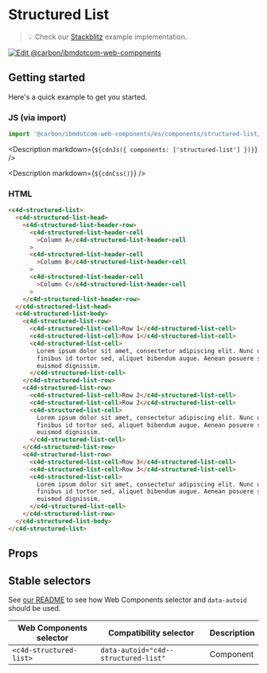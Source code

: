 
# Structured List

> 💡 Check our
> [Stackblitz](https://stackblitz.com/github/carbon-design-system/carbon-for-ibm-dotcom/tree/main/packages/web-components/examples/stackblitz/components/structured-list)
> example implementation.

[![Edit @carbon/ibmdotcom-web-components](https://developer.stackblitz.com/img/open_in_stackblitz.svg)](https://stackblitz.com/github/carbon-design-system/carbon-for-ibm-dotcom/tree/main/packages/web-components/examples/stackblitz/components/structured-list)

## Getting started

Here's a quick example to get you started.

### JS (via import)

```javascript
import '@carbon/ibmdotcom-web-components/es/components/structured-list/index.js';
```

<Description markdown={`${cdnJs({ components: ['structured-list'] })}`} />

<Description markdown={`${cdnCss()}`} />

### HTML

```html
<c4d-structured-list>
  <c4d-structured-list-head>
    <c4d-structured-list-header-row>
      <c4d-structured-list-header-cell
        >Column A</c4d-structured-list-header-cell
      >
      <c4d-structured-list-header-cell
        >Column B</c4d-structured-list-header-cell
      >
      <c4d-structured-list-header-cell
        >Column C</c4d-structured-list-header-cell
      >
    </c4d-structured-list-header-row>
  </c4d-structured-list-head>
  <c4d-structured-list-body>
    <c4d-structured-list-row>
      <c4d-structured-list-cell>Row 1</c4d-structured-list-cell>
      <c4d-structured-list-cell>Row 1</c4d-structured-list-cell>
      <c4d-structured-list-cell>
        Lorem ipsum dolor sit amet, consectetur adipiscing elit. Nunc dui magna,
        finibus id tortor sed, aliquet bibendum augue. Aenean posuere sem vel
        euismod dignissim.
      </c4d-structured-list-cell>
    </c4d-structured-list-row>
    <c4d-structured-list-row>
      <c4d-structured-list-cell>Row 2</c4d-structured-list-cell>
      <c4d-structured-list-cell>Row 2</c4d-structured-list-cell>
      <c4d-structured-list-cell>
        Lorem ipsum dolor sit amet, consectetur adipiscing elit. Nunc dui magna,
        finibus id tortor sed, aliquet bibendum augue. Aenean posuere sem vel
        euismod dignissim.
      </c4d-structured-list-cell>
    </c4d-structured-list-row>
    <c4d-structured-list-row>
      <c4d-structured-list-cell>Row 3</c4d-structured-list-cell>
      <c4d-structured-list-cell>Row 3</c4d-structured-list-cell>
      <c4d-structured-list-cell>
        Lorem ipsum dolor sit amet, consectetur adipiscing elit. Nunc dui magna,
        finibus id tortor sed, aliquet bibendum augue. Aenean posuere sem vel
        euismod dignissim.
      </c4d-structured-list-cell>
    </c4d-structured-list-row>
  </c4d-structured-list-body>
</c4d-structured-list>
```

## Props

<Props of="c4d-structured-list" />

## Stable selectors

See
[our README](https://github.com/carbon-design-system/carbon-for-ibm-dotcom/tree/main/packages/web-components#stable-selectors-for-analytics-and-integratione2e-testing-in-web-components)
to see how Web Components selector and `data-autoid` should be used.

| Web Components selector | Compatibility selector               | Description |
| ----------------------- | ------------------------------------ | ----------- |
| `<c4d-structured-list>` | `data-autoid="c4d--structured-list"` | Component   |

<Description markdown={contributing} />
